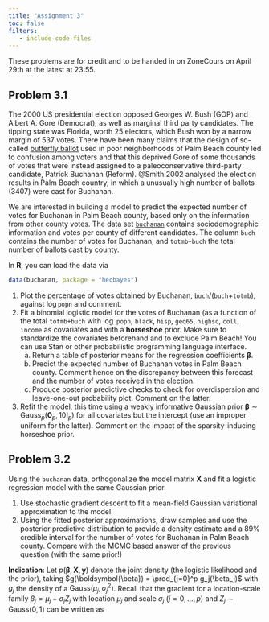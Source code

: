 ```yaml
---
title: "Assignment 3"
toc: false
filters:
   - include-code-files
---
```


These problems are for credit and to be handed in on ZoneCours on April 29th at the latest at 23:55.

## Problem 3.1


The 2000 US presidential election opposed Georges W. Bush (GOP) and Albert A. Gore (Democrat), as well as marginal third party candidates. The tipping state was Florida, worth 25 electors, which Bush won by a narrow margin of 537 votes.  There have been many claims that the design of so-called [butterfly ballot](https://www.palmbeachpost.com/storyimage/LK/20151105/NEWS/812069858/AR/0/AR-812069858.jpg) used in poor neighborhoods of Palm Beach county led to confusion among voters and that this deprived Gore of some thousands of votes that were instead assigned to a paleoconservative third-party candidate, Patrick Buchanan (Reform). @Smith:2002 \href{https://projecteuclid.org/euclid.ss/1049993203}{Smith (2002)} analysed the election results in Palm Beach country, in which a unusually high number of ballots (3407) were cast for Buchanan. 

We are interested in building a model to predict the expected number of votes for Buchanan in Palm Beach county, based only on the information from other county votes. The data set [`buchanan`](/files/data/buchanan.csv) contains sociodemographic information and votes per county of different candidates. The column `buch` contains the number of votes for Buchanan, and `totmb+buch` the total number of ballots cast by county.

In **R**, you can load the data via
```r
data(buchanan, package = "hecbayes")
```

1. Plot the percentage of votes obtained by Buchanan, `buch`/(`buch`+`totmb`), against $\log$`popn` and comment.
2. Fit a binomial logistic model for the votes of Buchanan (as a function of the total `totmb+buch` with $\log$ `popn`, `black`, `hisp`, `geq65`, `highsc`, `coll`, `income` as covariates and with a **horseshoe** prior. Make sure to standardize the covariates beforehand and to exclude Palm Beach! You can use Stan or other probabilistic programming language interface.
    a. Return a table of posterior means for the regression coefficients $\boldsymbol{\beta}$.
    b. Predict the expected number of Buchanan votes in Palm Beach county. Comment hence on the discrepancy between this forecast and the number of votes received in the election.
    c. Produce posterior predictive checks to check for overdispersion and leave-one-out probability plot. Comment on the latter.
3. Refit the model, this time using a weakly informative Gaussian prior $\boldsymbol{\beta} \sim \mathsf{Gauss}_p(\boldsymbol{0}_p, 10\mathbf{I}_p)$ for all covariates but the intercept (use an improper uniform for the latter). Comment on the impact of the sparsity-inducing horseshoe prior.

## Problem 3.2

Using the `buchanan` data, orthogonalize the model matrix $\mathbf{X}$ and fit a logistic regression model with the same Gaussian prior.

1. Use stochastic gradient descent to fit a mean-field Gaussian variational approximation to the model. 
2. Using the fitted posterior approximations, draw samples and use the posterior predictive distribution to provide a density estimate and a 89% credible interval for the number of votes for Buchanan in Palm Beach county. Compare with the MCMC based answer of the previous question (with the same prior!)

**Indication**: 
Let $p(\boldsymbol{\beta}, \mathbf{X}, \boldsymbol{y})$ denote the joint density (the logistic likelihood and the prior), taking $g(\boldsymbol{\beta}) = \prod_{j=0}^p g_j(\beta_j)$ with $g_j$ the density of a $\mathsf{Gauss}(\mu_j, \sigma^2_j)$. 
Recall that the gradient for a location-scale family $\beta_j = \mu_j + \sigma_j Z_j$  with location $\mu_j$ and scale $\sigma_j$ $(j=0, \ldots, p)$ and $Z_j \sim \mathsf{Gauss}(0,1)$ can be written as 
\begin{align*}
\frac{\partial \mathsf{ELBO}(g)}{\partial \mu_j} &= \mathsf{E}_{Z_j} \left\{ \frac{\partial \log p(\beta_j=\mu_j + \sigma_j Z_j, \boldsymbol{\beta}_{-j}, \mathbf{X}, \boldsymbol{y})}{\partial \beta_j}\right\} = 0\\
\frac{\partial \mathsf{ELBO}(g)}{\partial \sigma_j} &= \mathsf{E}_{Z_j} \left\{ \frac{\partial \log p(\beta_j=\mu_j + \sigma_j Z_j, \boldsymbol{\beta}_{-j}, \mathbf{X}, \boldsymbol{y})}{\partial \beta_j}Z_j\right\} + \sigma^{-1}_j 
\\&=\sigma \mathsf{E}_{Z_j} \left\{ \frac{\partial^2 \log p(\beta_j=\mu_j + \sigma_j Z_j, \boldsymbol{\beta}_{-j}, \mathbf{X}, \boldsymbol{y})}{\partial \beta_j^2}\right\} + \sigma^{-1}_j = 0
\end{align*}
